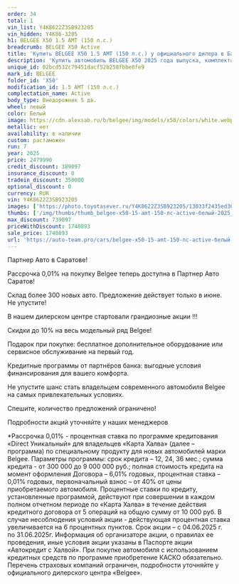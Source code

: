 ```yaml
---
order: 34
total: 1
vin_list: Y4K8622Z3SB923205
vin_hidden: Y4K86-3205
h1: BELGEE X50 1.5 AMT (150 л.с.)
breadcrumb: BELGEE X50 Active
title: 'Купить BELGEE X50 1.5 AMT (150 л.с.) у официального дилера в Балаково'
description: 'Купить автомобиль BELGEE X50 2025 года выпуска, комплектация Active, цвет - Белый, двигатель - 1.5 AMT (150 л.с.) у официального дилера в г. Балаково. Стоимость данного автомобиля BELGEE X50 – 1740893'
unique_id: 02bcd532c79451dacf52b258fbbe0fe9
mark_id: BELGEE
folder_id: 'X50'
modification_id: 1.5 AMT (150 л.с.)
complectation_name: Active
body_type: Внедорожник 5 дв.
wheel: левый
color: Белый
image: https://cdn.alexsab.ru/b/belgee/img/models/x50/colors/white.webp
metallic: нет
availability: в наличии
custom: растаможен
run: 7
year: 2025
price: 2479990
credit_discount: 389097
insurance_discount: 0
tradein_discount: 350000
optional_discount: 0
currency: RUR
vin: Y4K8622Z3SB923205
images: ['https://photo.toyotasever.ru/Y4K8622Z3SB923205/13033f2435ed3656f2be9cd3940584e9.jpg', 'https://photo.toyotasever.ru/Y4K8622Z3SB923205/be2cc89932b87b84f42cab862b727cc1.jpg', 'https://photo.toyotasever.ru/Y4K8622Z3SB923205/4ee17ca80e4562ecc6204e459edca1dc.jpg', 'https://photo.toyotasever.ru/Y4K8622Z3SB923205/5d65fbfc35f5f96253e64d924144bcd0.jpg', 'https://photo.toyotasever.ru/Y4K8622Z3SB923205/5d366be9dfbbfb5da02e92e06df3eaf8.jpg', 'https://photo.toyotasever.ru/Y4K8622Z3SB923205/5ea705fc8ecdb9381c1a26cc39023866.jpg', 'https://photo.toyotasever.ru/Y4K8622Z3SB923205/214e07be56d2b39698f31f830f7dacdb.jpg']
thumbs: ['/img/thumbs/thumb_belgee-x50-15-amt-150-лс-active-белый-2025_584e9_0.webp', '/img/thumbs/thumb_belgee-x50-15-amt-150-лс-active-белый-2025_27cc1_1.webp', '/img/thumbs/thumb_belgee-x50-15-amt-150-лс-active-белый-2025_ca1dc_2.webp', '/img/thumbs/thumb_belgee-x50-15-amt-150-лс-active-белый-2025_4bcd0_3.webp', '/img/thumbs/thumb_belgee-x50-15-amt-150-лс-active-белый-2025_3eaf8_4.webp']
max_discount: 739097
priceWithDiscount: 1740893
sale_price: 1740893
url: 'https://auto-team.pro/cars/belgee-x50-15-amt-150-лс-active-белый-2025/'
---
```

<p>
 Партнер Авто в Саратове!
</p>
<p>
</p>
<p>
 Рассрочка 0,01% на покупку Belgee теперь доступна в Партнер Авто Саратов!
</p>
<p>
 Склад более 300 новых авто. Предложение действует только в июне. He упустите!
</p>
<p>
</p>
<p>
 В нашем дилерском центре стартовали грандиозные акции !!!
</p>
<p>
</p>
<p>
 Скидки дo 10% нa весь модельный ряд Belgee!
</p>
<p>
 Подарок при покупке: бесплатное дополнительное оборудование или сервисное обслуживание на первый год.
</p>
<p>
 Кредитные программы от партнёров банка: выгодные условия финансирования для вашего комфорта.
</p>
<p>
</p>
<p>
 Не упустите шанс стать владельцем современного автомобиля Belgee на самых привлекательных условиях.
</p>
<p>
 Спешите, количество предложений ограничено!
</p>
<p>
</p>
<p>
 Подробности акций уточняйте у наших менеджеров
</p>
<p>
</p>
<p>
 *Рассрочка 0,01% - процентная ставка по программе кредитования «Dirесt Уникальный» для владельцев «Карта Халва» (далее – программа) по специальному продукту для новых автомобилей марки Belgee. Параметры программы: срок кредита – 12, 24, 36 мес.; сумма кредита - от 300 000 до 9 000 000 руб.; полная стоимость кредита на момент оформления Договора – 6,01% годовых, процентная ставка – 0,01% годовых, первоначальный взнос – от 40% от цены приобретаемого автомобиля. Процентные ставки по кредиту, установленные программой, действуют при совершении в каждом полном отчетном периоде по «Карта Халва» в течение действия кредитного договора от 5 операций на общую сумму от 10 000 руб. В случае несоблюдения условий акции - действующая процентная ставка увеличивается на 6 процентных пунктов. Срок акции – с 04.06.2025 г. по 31.06.2025г. Информация об организаторе акции, о правилах ее проведения, иные условия акции указаны в Паспорте акции «Автокредит с Халвой». При покупке автомобиля с использованием кредитных средств по программе приобретение КАСКО обязательно. Перечень страховых компаний ограничен, подробности уточняйте у официального дилерского центра «Belgee».
</p>

